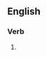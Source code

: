 ==English==

===Verb===
{{head|en|verb form}}

# {{present participle of|hallucinate|lang=en|nocat=1}}